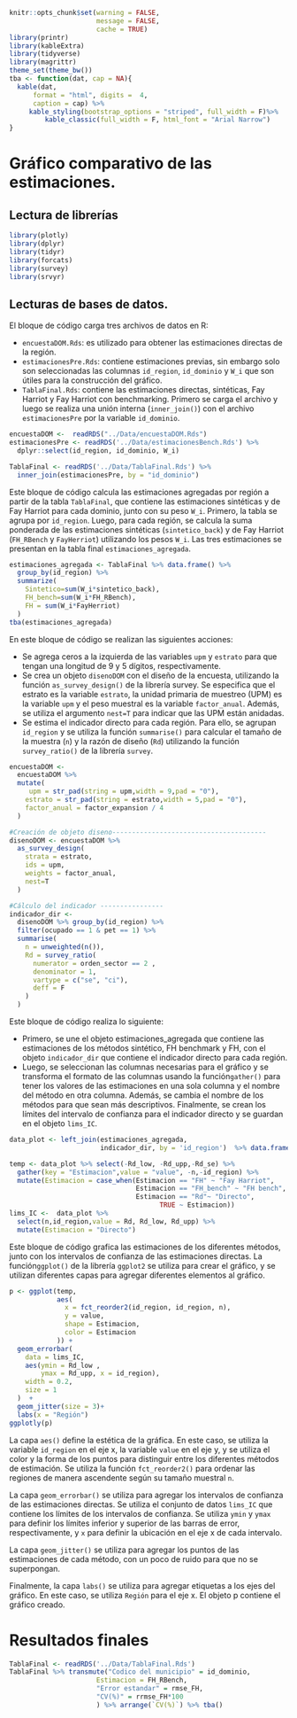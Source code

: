 ```r
knitr::opts_chunk$set(warning = FALSE, 
                      message = FALSE,
                      cache = TRUE)
library(printr)
library(kableExtra)
library(tidyverse)
library(magrittr)
theme_set(theme_bw())
tba <- function(dat, cap = NA){
  kable(dat,
      format = "html", digits =  4,
      caption = cap) %>% 
     kable_styling(bootstrap_options = "striped", full_width = F)%>%
         kable_classic(full_width = F, html_font = "Arial Narrow")
}
```

# Gráfico comparativo de las estimaciones.

## Lectura de librerías

```r
library(plotly)
library(dplyr)
library(tidyr)
library(forcats)
library(survey)
library(srvyr)
```

## Lecturas de bases de datos. 

El bloque de código carga tres archivos de datos en R:

  -   `encuestaDOM.Rds`: es utilizado para obtener las estimaciones directas de la región.
  -   `estimacionesPre.Rds`: contiene estimaciones previas, sin embargo solo son seleccionadas las columnas `id_region`, `id_dominio` y `W_i` que son útiles para la construcción del gráfico.
  -   `TablaFinal.Rds`: contiene las estimaciones directas, sintéticas, Fay Harriot  y Fay Harriot con benchmarking. Primero se carga el archivo y luego se realiza una unión interna (`inner_join()`) con el archivo `estimacionesPre` por la variable `id_dominio`.

```r
encuestaDOM <-  readRDS("../Data/encuestaDOM.Rds")
estimacionesPre <- readRDS('../Data/estimacionesBench.Rds') %>% 
  dplyr::select(id_region, id_dominio, W_i)

TablaFinal <- readRDS('../Data/TablaFinal.Rds') %>% 
  inner_join(estimacionesPre, by = "id_dominio")
```

Este bloque de código calcula las estimaciones agregadas por región a partir de la tabla `TablaFinal`, que contiene las estimaciones sintéticas y de Fay Harriot para cada dominio, junto con su peso `W_i`. Primero, la tabla se agrupa por `id_region`. Luego, para cada región, se calcula la suma ponderada de las estimaciones sintéticas (`sintetico_back`) y de Fay Harriot (`FH_RBench` y `FayHerriot`) utilizando los pesos `W_i`. Las tres estimaciones se presentan en la tabla final `estimaciones_agregada`.

```r
estimaciones_agregada <- TablaFinal %>% data.frame() %>% 
  group_by(id_region) %>% 
  summarize(
    Sintetico=sum(W_i*sintetico_back),
    FH_bench=sum(W_i*FH_RBench),
    FH = sum(W_i*FayHerriot)
  )
tba(estimaciones_agregada)
```

En este bloque de código se realizan las siguientes acciones:

  -   Se agrega ceros a la izquierda de las variables `upm` y `estrato` para que tengan una longitud de 9 y 5 dígitos, respectivamente.
  -   Se crea un objeto `disenoDOM` con el diseño de la encuesta, utilizando la función `as_survey_design()` de la librería survey. Se especifica que el estrato es la variable `estrato`, la unidad primaria de muestreo (UPM) es la variable `upm` y el peso muestral es la variable `factor_anual`. Además, se utiliza el argumento `nest=T` para indicar que las UPM están anidadas.
  -   Se estima el indicador directo para cada región. Para ello,  se agrupan `id_region` y se utiliza la función `summarise()` para calcular el tamaño de la muestra (`n`) y la razón de diseño (`Rd`) utilizando la función `survey_ratio()` de la librería `survey`.

```r
encuestaDOM <-
  encuestaDOM %>%
  mutate(
     upm = str_pad(string = upm,width = 9,pad = "0"),
    estrato = str_pad(string = estrato,width = 5,pad = "0"),
    factor_anual = factor_expansion / 4
  )

#Creación de objeto diseno--------------------------------------- 
disenoDOM <- encuestaDOM %>%
  as_survey_design(
    strata = estrato,
    ids = upm,
    weights = factor_anual,
    nest=T
  )

#Cálculo del indicador ----------------
indicador_dir <-
  disenoDOM %>% group_by(id_region) %>%
  filter(ocupado == 1 & pet == 1) %>%
  summarise(
    n = unweighted(n()),
    Rd = survey_ratio(
      numerator = orden_sector == 2 ,
      denominator = 1,
      vartype = c("se", "ci"),
      deff = F
    )
  )
```

Este bloque de código realiza lo siguiente:

  -   Primero, se une el objeto estimaciones_agregada que contiene las estimaciones de los métodos sintético, FH benchmark y FH, con el objeto `indicador_dir` que contiene el indicador directo para cada región.
  -   Luego, se seleccionan las columnas necesarias para el gráfico y se transforma el formato de las columnas usando la función` gather()` para tener los valores de las estimaciones en una sola columna y el nombre del método en otra columna. Además, se cambia el nombre de los métodos para que sean más descriptivos.
Finalmente, se crean los límites del intervalo de confianza para el indicador directo y se guardan en el objeto `lims_IC`.

```r
data_plot <- left_join(estimaciones_agregada, 
                       indicador_dir, by = 'id_region')  %>% data.frame()

temp <- data_plot %>% select(-Rd_low, -Rd_upp,-Rd_se) %>%
  gather(key = "Estimacion",value = "value", -n,-id_region) %>% 
  mutate(Estimacion = case_when(Estimacion == "FH" ~ "Fay Harriot",
                                Estimacion == "FH_bench" ~ "FH bench",
                                Estimacion == "Rd"~ "Directo",
                                      TRUE ~ Estimacion))
lims_IC <-  data_plot %>%
  select(n,id_region,value = Rd, Rd_low, Rd_upp) %>% 
  mutate(Estimacion = "Directo")
```

Este bloque de código grafica las estimaciones de los diferentes métodos, junto con los intervalos de confianza de las estimaciones directas. La función` ggplot()` de la librería `ggplot2` se utiliza para crear el gráfico, y se utilizan diferentes capas para agregar diferentes elementos al gráfico.

```r
p <- ggplot(temp,
            aes(
              x = fct_reorder2(id_region, id_region, n),
              y = value,
              shape = Estimacion,
              color = Estimacion
            )) +
  geom_errorbar(
    data = lims_IC,
    aes(ymin = Rd_low ,
        ymax = Rd_upp, x = id_region),
    width = 0.2,
    size = 1
  )  +
  geom_jitter(size = 3)+
  labs(x = "Región")
ggplotly(p)

```

La capa `aes()` define la estética de la gráfica. En este caso, se utiliza la variable `id_region` en el eje x, la variable `value` en el eje y, y se utiliza el color y la forma de los puntos para distinguir entre los diferentes métodos de estimación. Se utiliza la función `fct_reorder2()` para ordenar las regiones de manera ascendente según su tamaño muestral `n`.

La capa `geom_errorbar()` se utiliza para agregar los intervalos de confianza de las estimaciones directas. Se utiliza el conjunto de datos `lims_IC` que contiene los límites de los intervalos de confianza. Se utiliza `ymin` y `ymax` para definir los límites inferior y superior de las barras de error, respectivamente, y `x` para definir la ubicación en el eje x de cada intervalo.

La capa `geom_jitter()` se utiliza para agregar los puntos de las estimaciones de cada método, con un poco de ruido para que no se superpongan.

Finalmente, la capa `labs()` se utiliza para agregar etiquetas a los ejes del gráfico. En este caso, se utiliza `Región` para el eje x. El objeto p contiene el gráfico creado.


# Resultados finales 
```r
TablaFinal <- readRDS('../Data/TablaFinal.Rds')
TablaFinal %>% transmute("Codico del municipio" = id_dominio, 
                      Estimacion = FH_RBench, 
                      "Error estandar" = rmse_FH, 
                      "CV(%)" = rrmse_FH*100
                      ) %>% arrange(`CV(%)`) %>% tba()
```

